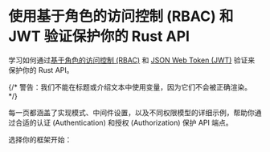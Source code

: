 
# 使用基于角色的访问控制 (RBAC) 和 JWT 验证保护你的 Rust API

学习如何通过[基于角色的访问控制 (RBAC)](/authorization/role-based-access-control) 和 [JSON Web Token (JWT)](https://auth.wiki/jwt) 验证来保护你的 Rust API。

{/* 警告：我们不能在标题或介绍文本中使用变量，因为它们不会被正确渲染。 */}

每一页都涵盖了实现模式、中间件设置，以及不同权限模型的详细示例，帮助你通过合适的认证 (Authentication) 和授权 (Authorization) 保护 API 端点。

选择你的框架开始：

<MiniGallery />
